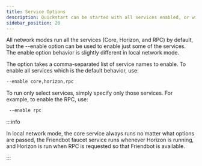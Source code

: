```yaml
---
title: Service Options
description: Quickstart can be started with all services enabled, or with selected services enabled
sidebar_position: 20
---
```


All network modes run all the services (Core, Horizon, and RPC) by default, but the --enable option can be used to enable just some of the services. The enable option behavior is slightly different in local network mode. 

The option takes a comma-separated list of service names to enable. To enable all services which is the default behavior, use: 

```sh 
--enable core,horizon,rpc
```

To run only select services, simply specify only those services. For example, to enable the RPC, use: 

```sh
 --enable rpc 
```

:::info

In local network mode, the core service always runs no matter what options are passed, the Friendbot faucet service runs whenever Horizon is running, and Horizon is run when RPC is requested so that Friendbot is available.

:::
